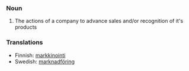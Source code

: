 ===Noun===
#The actions of a company to advance sales and/or recognition of it's products

===Translations===
*Finnish: [[markkinointi]]
*Swedish: [[marknadföring]]
